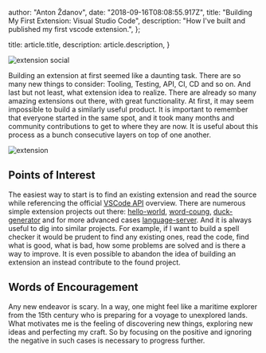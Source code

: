 
  author: "Anton Ždanov",
  date: "2018-09-16T08:08:55.917Z",
  title: "Building My First Extension: Visual Studio Code",
  description: "How I've built and published my first vscode extension.",
};

  title: article.title,
  description: article.description,
}


<Image src={extensionSocial} alt="extension social" />

Building an extension at first seemed like a daunting task. There are so many new things to consider: Tooling, Testing, API, CI, CD and so on. And last but not least, what extension idea to realize. There are already so many amazing extensions out there, with great functionality. At first, it may seem impossible to build a similarly useful product. It is important to remember that everyone started in the same spot, and it took many months and community contributions to get to where they are now. It is useful about this process as a bunch consecutive layers on top of one another.

<Image src={extension} alt="extension" />

## Points of Interest

The easiest way to start is to find an existing extension and read the source while referencing the official [VSCode API](https://code.visualstudio.com/docs/extensionAPI/vscode-api) overview. There are numerous simple extension projects out there: [hello-world](https://code.visualstudio.com/docs/extensions/example-hello-world), [word-coung](https://code.visualstudio.com/docs/extensions/example-word-count), [duck-generator](https://github.com/vanister/duck-generator) and for more advanced cases [language-server](https://code.visualstudio.com/docs/extensions/example-language-server). And it is always useful to dig into similar projects. For example, if I want to build a spell checker it would be prudent to find any existing ones, read the code, find what is good, what is bad, how some problems are solved and is there a way to improve. It is even possible to abandon the idea of building an extension an instead contribute to the found project.

## Words of Encouragement

Any new endeavor is scary. In a way, one might feel like a maritime explorer from the 15th century who is preparing for a voyage to unexplored lands. What motivates me is the feeling of discovering new things, exploring new ideas and perfecting my craft. So by focusing on the positive and ignoring the negative in such cases is necessary to progress further.
